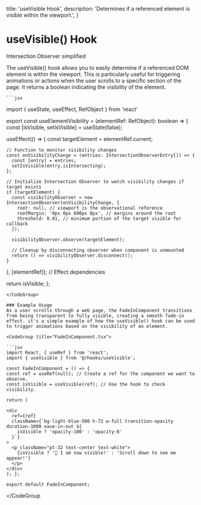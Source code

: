 

  title: 'useVisible Hook',
  description:
    'Determines if a referenced element is visible within the viewport.',
}

# useVisible() Hook

<p>Intersection Observer simplified</p>

<div className="mt-4">
  The useVisible() hook allows you to easily determine if a referenced DOM
  element is within the viewport. This is particularly useful for triggering
  animations or actions when the user scrolls to a specific section of the page.
  It returns a boolean indicating the visibility of the element.
</div>

 <CodeGroup title="useVisible.tsx">

    ```jsx

import { useState, useEffect, RefObject } from 'react'

export const useElementVisibility = (elementRef: RefObject<Element>): boolean => {
  const [isVisible, setIsVisible] = useState(false);

useEffect(() => {
const targetElement = elementRef.current;

    // Function to monitor visibility changes
    const onVisibilityChange = (entries: IntersectionObserverEntry[]) => {
      const [entry] = entries;
      setIsVisible(entry.isIntersecting);
    };

    // Initialize Intersection Observer to watch visibility changes if target exists
    if (targetElement) {
      const visibilityObserver = new IntersectionObserver(onVisibilityChange, {
        root: null, // viewport is the observational reference
        rootMargin: '0px 0px 600px 0px', // margins around the root
        threshold: 0.01, // minimum portion of the target visible for callback
      });

      visibilityObserver.observe(targetElement);

      // Cleanup by disconnecting observer when component is unmounted
      return () => visibilityObserver.disconnect();
    }

}, [elementRef]); // Effect dependencies

return isVisible;
};

````
</CodeGroup>

### Example Usage
As a user scrolls through a web page, the FadeInComponent transitions from being transparent to fully visible, creating a smooth fade-in effect. it's a simple example of how the useVisible() hook can be used to trigger animations based on the visibility of an element.

<CodeGroup title="FadeInComponent.tsx">

```jsx
import React, { useRef } from 'react';
import { useVisible } from '@/hooks/useVisible';

const FadeInComponent = () => {
const ref = useRef(null); // Create a ref for the component we want to observe.
const isVisible = useVisible(ref); // Use the hook to check visibility.

return (

<div
  ref={ref}
  className={`bg-light-blue-500 h-72 w-full transition-opacity duration-1000 ease-in-out ${
    isVisible ? 'opacity-100' : 'opacity-0'
  }`}
>
  <p className="pt-32 text-center text-white">
    {isVisible ? '🎉 I am now visible!' : 'Scroll down to see me appear!'}
  </p>
</div>
); };

export default FadeInComponent;
````

</CodeGroup

>

